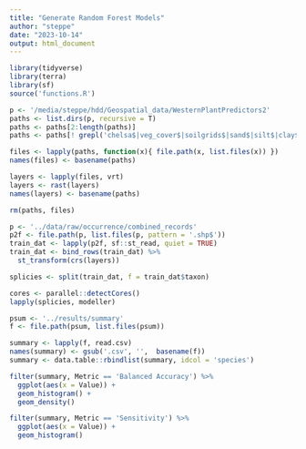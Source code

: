 ```yaml
---
title: "Generate Random Forest Models"
author: "steppe"
date: "2023-10-14"
output: html_document
---
```


```r
library(tidyverse)
library(terra)
library(sf)
source('functions.R')
```

```r

p <- '/media/steppe/hdd/Geospatial_data/WesternPlantPredictors2'
paths <- list.dirs(p, recursive = T)
paths <- paths[2:length(paths)]
paths <- paths[! grepl('chelsa$|veg_cover$|soilgrids$|sand$|silt$|clay$|phh2o$|cfvo$|soc$', paths) ]

files <- lapply(paths, function(x){ file.path(x, list.files(x)) })
names(files) <- basename(paths)

layers <- lapply(files, vrt)
layers <- rast(layers)
names(layers) <- basename(paths)

rm(paths, files)
```

```r
p <- '../data/raw/occurrence/combined_records'
p2f <- file.path(p, list.files(p, pattern = '.shp$'))
train_dat <- lapply(p2f, sf::st_read, quiet = TRUE)
train_dat <- bind_rows(train_dat) %>% 
  st_transform(crs(layers))

splicies <- split(train_dat, f = train_dat$taxon)

cores <- parallel::detectCores()
lapply(splicies, modeller) 

```







```r

psum <- '../results/summary'
f <- file.path(psum, list.files(psum))

summary <- lapply(f, read.csv)
names(summary) <- gsub('.csv', '',  basename(f))
summary <- data.table::rbindlist(summary, idcol = 'species')

filter(summary, Metric == 'Balanced Accuracy') %>% 
  ggplot(aes(x = Value)) + 
  geom_histogram() +
  geom_density() 

filter(summary, Metric == 'Sensitivity') %>% 
  ggplot(aes(x = Value)) + 
  geom_histogram()
```

